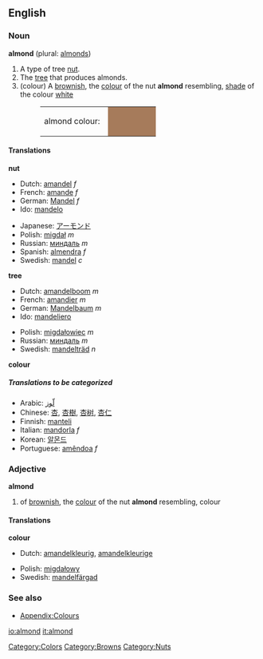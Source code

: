 ==English==

===Noun===
'''almond''' (plural: [[almonds]])

#<!--DefA-->A type of tree [[nut]].
#<!--DefB-->The [[tree]] that produces almonds.
#<!--DefC-->(colour) A [[brownish]], the [[colour]] of the nut '''almond''' resembling, [[shade]] of the colour [[white]]
#:<table><tr><td>almond colour: &nbsp;</td><td bgcolor="#A67B5B" width="80">&nbsp; </td></tr></table>

====Translations====
<!--DefA-->'''nut'''
{{top}}
*Dutch: [[amandel]] ''f''
*French: [[amande]] ''f''
*German: [[Mandel]] ''f''
*Ido: [[mandelo]]
{{mid}}
*Japanese: [[アーモンド]]
*Polish: [[migdał]] ''m''
*Russian: [[миндаль]] ''m''
*Spanish: [[almendra]] ''f''
*Swedish: [[mandel]] ''c''
{{bottom}}

<!--DefB-->'''tree'''
{{top}}
*Dutch: [[amandelboom]] ''m''
*French: [[amandier]] ''m''
*German: [[Mandelbaum]] ''m''
*Ido: [[mandeliero]]
{{mid}}
*Polish: [[migdałowiec]] ''m''
*Russian: [[миндаль]] ''m''
*Swedish: [[mandelträd]] ''n''
{{bottom}}

<!--DefC-->'''colour'''
{{top}}
{{mid}}
{{bottom}}

=====Translations to be categorized=====
{{checktrans}}
<!--Remove this section once all of the translations below have been moved into the tables above.-->
*Arabic: [[لّوز]]
*Chinese: [[杏]], [[杏樹]], [[杏树]], [[杏仁]]
*Finnish: [[manteli]]
*Italian: [[mandorla]] ''f''
*Korean: [[알몬드]]
*Portuguese: [[amêndoa]] ''f''


===Adjective===
'''almond'''

#<!--DefD-->of [[brownish]], the [[colour]] of the nut '''almond''' resembling, colour

====Translations====
<!--DefD-->'''colour'''
{{top}}
*Dutch: [[amandelkleurig]], [[amandelkleurige]]
{{mid}}
*Polish: [[migdałowy]]
*Swedish: [[mandelfärgad]]
{{bottom}}

===See also===
*[[Wiktionary_Appendix:Colours|Appendix:Colours]]

[[Category:Colors]]
[[Category:Browns]]
[[Category:Nuts]]

[[io:almond]]
[[it:almond]]